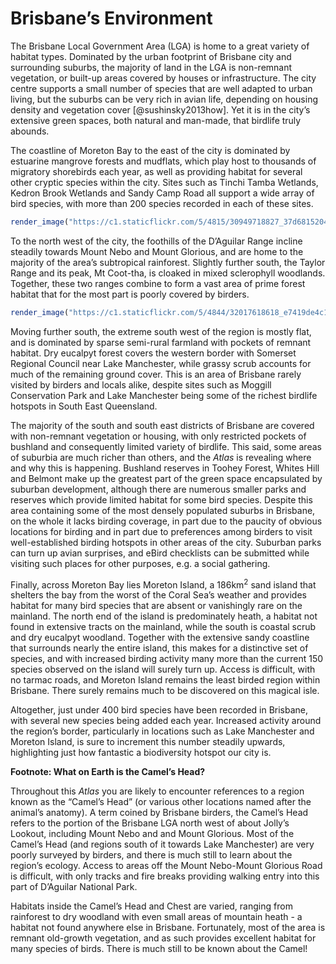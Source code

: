 # Brisbane's Environment

The Brisbane Local Government Area (LGA) is home to a great variety of habitat types. Dominated by the urban footprint of Brisbane city and surrounding suburbs, the majority of land in the LGA is non-remnant vegetation, or built-up areas covered by houses or infrastructure. The city centre supports a small number of species that are well adapted to urban living, but the suburbs can be very rich in avian life, depending on housing density and vegetation cover [@sushinsky2013how]. Yet it is in the city's extensive green spaces, both natural and man-made, that birdlife truly abounds.

The coastline of Moreton Bay to the east of the city is dominated by estuarine mangrove forests and mudflats, which play host to thousands of migratory shorebirds each year, as well as providing habitat for several other cryptic species within the city. Sites such as Tinchi Tamba Wetlands, Kedron Brook Wetlands and Sandy Camp Road all support a wide array of bird species, with more than 200 species recorded in each of these sites.

```r
render_image("https://c1.staticflickr.com/5/4815/30949718827_37d6815204_b_d.jpg", caption = "The marshy plains of north east Brisbane. Photo by Louis Backstrom, Kedron Brook Wetlands, 15 Mar 2018")
```

To the north west of the city, the foothills of the D'Aguilar Range incline steadily towards Mount Nebo and Mount Glorious, and are home to the majority of the area's subtropical rainforest. Slightly further south, the Taylor Range and its peak, Mt Coot-tha, is cloaked in mixed sclerophyll woodlands. Together, these two ranges combine to form a vast area of prime forest habitat that for the most part is poorly covered by birders.

```r
render_image("https://c1.staticflickr.com/5/4844/32017618618_e7419de4c1_b_d.jpg", caption = "Typical dense rainforest habitat. Photo by Louis Backstrom, Lawton Rd, 8 Apr 2018")
```

Moving further south, the extreme south west of the region is mostly flat, and is dominated by sparse semi-rural farmland with pockets of remnant habitat. Dry eucalpyt forest covers the western border with Somerset Regional Council near Lake Manchester, while grassy scrub accounts for much of the remaining ground cover. This is an area of Brisbane rarely visited by birders and locals alike, despite sites such as Moggill Conservation Park and Lake Manchester being some of the richest birdlife hotspots in South East Queensland.

The majority of the south and south east districts of Brisbane are covered with non-remnant vegetation or housing, with only restricted pockets of bushland and consequently limited variety of birdlife. This said, some areas of suburbia are much richer than others, and the _Atlas_ is revealing where and why this is happening. Bushland reserves in Toohey Forest, Whites Hill and Belmont make up the greatest part of the green space encapsulated by suburban development, although there are numerous smaller parks and reserves which provide limited habitat for some bird species. Despite this area containing some of the most densely populated suburbs in Brisbane, on the whole it lacks birding coverage, in part due to the paucity of obvious locations for birding and in part due to preferences among birders to visit well-established birding hotspots in other areas of the city. Suburban parks can turn up avian surprises, and eBird checklists can be submitted while visiting such places for other purposes, e.g. a social gathering.

Finally, across Moreton Bay lies Moreton Island, a 186km^2^ sand island that shelters the bay from the worst of the Coral Sea's weather and provides habitat for many bird species that are absent or vanishingly rare on the mainland. The north end of the island is predominately heath, a habitat not found in extensive tracts on the mainland, while the south is coastal scrub and dry eucalpyt woodland. Together with the extensive sandy coastline that surrounds nearly the entire island, this makes for a distinctive set of species, and with increased birding activity many more than the current 150 species observed on the island will surely turn up. Access is difficult, with no tarmac roads, and Moreton Island remains the least birded region within Brisbane. There surely remains much to be discovered on this magical isle.

Altogether, just under 400 bird species have been recorded in Brisbane, with several new species being added each year. Increased activity around the region's border, particularly in locations such as Lake Manchester and Moreton Island, is sure to increment this number steadily upwards, highlighting just how fantastic a biodiversity hotspot our city is.

**Footnote: What on Earth is the Camel's Head?**

Throughout this _Atlas_ you are likely to encounter references to a region known as the "Camel's Head" (or various other locations named after the animal's anatomy). A term coined by Brisbane birders, the Camel's Head refers to the portion of the Brisbane LGA north west of about Jolly's Lookout, including Mount Nebo and and Mount Glorious. Most of the Camel's Head (and regions south of it towards Lake Manchester) are very poorly surveyed by birders, and there is much still to learn about the region's ecology. Access to areas off the Mount Nebo-Mount Glorious Road is difficult, with only tracks and fire breaks providing walking entry into this part of D'Aguilar National Park.

Habitats inside the Camel's Head and Chest are varied, ranging from rainforest to dry woodland with even small areas of mountain heath - a habitat not found anywhere else in Brisbane. Fortunately, most of the area is remnant old-growth vegetation, and as such provides excellent habitat for many species of birds. There is much still to be known about the Camel!
